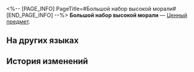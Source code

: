 <%-- [PAGE_INFO]
PageTitle=#Большой набор высокой морали#
[END_PAGE_INFO] --%>
{{Предмет Инфобокс
|id          = 300054
|Изображение = Предмет Большой набор высокой морали.png
|Тип         = Ценный предмет
|Инвентарь   = 
|Редкость    = 1
|Эффект      = 
|Описание    = У вас столько высокой морали, что она объединилась и прибыла к вам.
}}
{{Описание|''«(Первопроходец), у тебя столько добродетелей!»''}}
'''Большой набор высокой морали''' — [[Ценный предмет]].

==На других языках==
{{На других языках
|en   = Big High Moral Bundle
|zhs  = 崇高道德大礼包
|zht  = 崇高道德大禮包
|ja   = 崇高なる道徳詰め合わせパック
|ko   = 숭고한 도덕 패키지
|es   = Gran paquete de la moral
|fr   = Grand pack de moralité
|ru   = Большой набор высокой морали
|th   = แพ็กแต้มคุณธรรมชุดใหญ่
|vi   = Quà Cao Thượng
|de   = Geschenkpaket der hohen Moral
|id   = Bundle Moral Tertinggi
|pt   = Grande Pacote de Alta Moral
}}

==История изменений==
{{История изменений|3.5}}